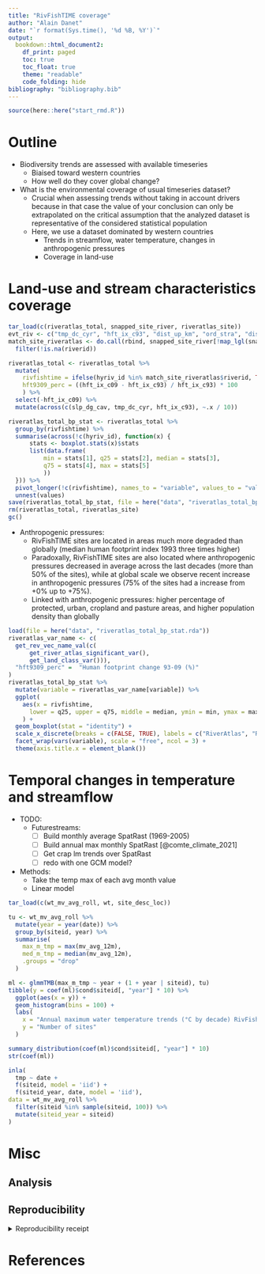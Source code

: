 ```yaml
---
title: "RivFishTIME coverage"
author: "Alain Danet"
date: "`r format(Sys.time(), '%d %B, %Y')`"
output: 
  bookdown::html_document2:
    df_print: paged
    toc: true
    toc_float: true
    theme: "readable"
    code_folding: hide
bibliography: "bibliography.bib"
---
```


```r
source(here::here("start_rmd.R"))
```

# Outline 

- Biodiversity trends are assessed with available timeseries
  - Biaised toward western countries
  - How well do they cover global change?
- What is the environmental coverage of usual timeseries dataset?
  - Crucial when assessing trends without taking in account drivers because in
    that case the value of your conclusion can only be extrapolated on the
    critical assumption that the analyzed dataset is representative of the
    considered statistical population
  - Here, we use a dataset dominated by western countries 
    - Trends in streamflow, water temperature, changes in anthropogenic
      pressures
    - Coverage in land-use


# Land-use and stream characteristics coverage

```r
tar_load(c(riveratlas_total, snapped_site_river, riveratlas_site))
evt_riv <- c("tmp_dc_cyr", "hft_ix_c93", "dist_up_km", "ord_stra", "dis_m3_pyr", "ele_mt_cav", "pac_pc_cse", "urb_pc_cse", "hft9309_perc")
match_site_riveratlas <- do.call(rbind, snapped_site_river[!map_lgl(snapped_site_river, ~all(is.na(.x)))]) %>%
  filter(!is.na(riverid))

riveratlas_total <- riveratlas_total %>%
  mutate(
    rivfishtime = ifelse(hyriv_id %in% match_site_riveratlas$riverid, TRUE, FALSE),
    hft9309_perc = ((hft_ix_c09 - hft_ix_c93) / hft_ix_c93) * 100
    ) %>%
  select(-hft_ix_c09) %>%
  mutate(across(c(slp_dg_cav, tmp_dc_cyr, hft_ix_c93), ~.x / 10))
```
```r
riveratlas_total_bp_stat <- riveratlas_total %>%
  group_by(rivfishtime) %>%
  summarise(across(!c(hyriv_id), function(x) {
      stats <- boxplot.stats(x)$stats
      list(data.frame(
          min = stats[1], q25 = stats[2], median = stats[3],
          q75 = stats[4], max = stats[5]
          ))
  })) %>%
  pivot_longer(!c(rivfishtime), names_to = "variable", values_to = "values") %>%
  unnest(values)
save(riveratlas_total_bp_stat, file = here("data", "riveratlas_total_bp_stat.rda"))
rm(riveratlas_total, riveratlas_site)
gc()
```

- Anthropogenic pressures:
  - RivFishTIME sites are located in areas much more degraded than globally
    (median human footprint index 1993 three times higher)
  - Paradoxally, RivFishTIME sites are also located where anthropogenic
    pressures decreased in average across the last decades (more than 50% of the sites),
    while at global scale we observe recent increase in anthropogenic pressures
    (75% of the sites had a increase from +0% up to +75%).
  - Linked with anthropogenic pressures: higher percentage of protected, urban, cropland and pasture
    areas, and higher population density than globally 


```r
load(file = here("data", "riveratlas_total_bp_stat.rda"))
riveratlas_var_name <- c(
  get_rev_vec_name_val(c(
      get_river_atlas_significant_var(),
      get_land_class_var())),
  "hft9309_perc" =  "Human footprint change 93-09 (%)"
)
riveratlas_total_bp_stat %>%
  mutate(variable = riveratlas_var_name[variable]) %>%
  ggplot(
    aes(x = rivfishtime,
      lower = q25, upper = q75, middle = median, ymin = min, ymax = max)
    ) +
  geom_boxplot(stat = "identity") +
  scale_x_discrete(breaks = c(FALSE, TRUE), labels = c("RiverAtlas", "RivFishTIME")) +
  facet_wrap(vars(variable), scale = "free", ncol = 3) +
  theme(axis.title.x = element_blank())
```

# Temporal changes in temperature and streamflow 

- TODO:
  - Futurestreams:
    - [ ] Build monthly average SpatRast (1969-2005)
    - [ ] Build annual max monthly SpatRast [@comte_climate_2021]
    - [ ] Get crap lm trends over SpatRast
    - [ ] redo with one GCM model?

- Methods:
  - Take the temp max of each avg month value 
  - Linear model

```r
tar_load(c(wt_mv_avg_roll, wt, site_desc_loc))

tu <- wt_mv_avg_roll %>%
  mutate(year = year(date)) %>%
  group_by(siteid, year) %>%
  summarise(
    max_m_tmp = max(mv_avg_12m),
    med_m_tmp = median(mv_avg_12m),
    .groups = "drop"
  )

ml <- glmmTMB(max_m_tmp ~ year + (1 + year | siteid), tu)
tibble(y = coef(ml)$cond$siteid[, "year"] * 10) %>%
  ggplot(aes(x = y)) +
  geom_histogram(bins = 100) +
  labs(
    x = "Annual maximum water temperature trends (°C by decade) RivFishTIME",
    y = "Number of sites"
  )
```

```r
summary_distribution(coef(ml)$cond$siteid[, "year"] * 10)
str(coef(ml))

inla(
  tmp ~ date +
  f(siteid, model = 'iid') +
  f(siteid_year, date, model = 'iid'),
data = wt_mv_avg_roll %>%
  filter(siteid %in% sample(siteid, 100)) %>%
  mutate(siteid_year = siteid)
)
```



# Misc {-}

## Analysis

## Reproducibility

<details><summary>Reproducibility receipt</summary>

```r
## datetime
Sys.time()

## repository
if(requireNamespace('git2r', quietly = TRUE)) {
  git2r::repository()
} else {
  c(
    system2("git", args = c("log", "--name-status", "-1"), stdout = TRUE),
    system2("git", args = c("remote", "-v"), stdout = TRUE)
  )
}

## session info
sessionInfo()
```

</details>

# References {-}
